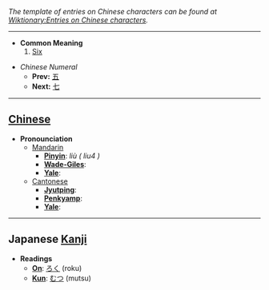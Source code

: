 ''The template of entries on Chinese characters can be found at [[Wiktionary:Entries on Chinese characters]].''

----

* '''Common Meaning'''
*# [[Six]]

*''Chinese Numeral''
**'''Prev:''' [[五]]
**'''Next:''' [[七]]

----

== [[Chinese]] ==

*'''Pronounciation '''
**[[Mandarin]]
***'''[[Pinyin]]''': ''liù ( liu4 )''
***'''[[Wade-Giles]]''': 
***'''[[Yale]]''': 
**[[Cantonese]]
***'''[[Jyutping]]''': 
***'''[[Penkyamp]]''': 
***'''[[Yale]]''': 

----

== Japanese [[Kanji]] ==

*'''Readings'''
**'''[[On]]''': [[ろく]] (roku)
**'''[[Kun]]''': [[むつ]] (mutsu)